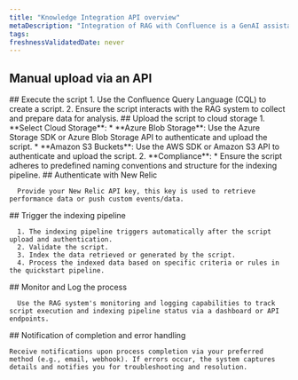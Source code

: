 ```yaml
---
title: "Knowledge Integration API overview"
metaDescription: "Integration of RAG with Confluence is a GenAI assistant for observability that will help you understand and improve your system by integrating RAG with your confluence"
tags:
freshnessValidatedDate: never
---
```


## Manual upload via an API

<Steps>

  <Step>
    ## Execute the script
      1. Use the Confluence Query Language (CQL) to create a script.
      2. Ensure the script interacts with the RAG system to collect and prepare data for analysis.
  </Step>

  <Step>
    ## Upload the script to cloud storage
      1. **Select Cloud Storage**:
          * **Azure Blob Storage**: Use the Azure Storage SDK or Azure Blob Storage API to authenticate and upload the script.
          * **Amazon S3 Buckets**: Use the AWS SDK or Amazon S3 API to authenticate and upload the script.
      2. **Compliance**:
          * Ensure the script adheres to predefined naming conventions and structure for the indexing pipeline.
  </Step>

  <Step>
    ## Authenticate with New Relic
    
      Provide your New Relic API key, this key is used to retrieve performance data or push custom events/data.
  </Step>

  <Step>
    ## Trigger the indexing pipeline

      1. The indexing pipeline triggers automatically after the script upload and authentication.
      2. Validate the script.
      3. Index the data retrieved or generated by the script.
      4. Process the indexed data based on specific criteria or rules in the quickstart pipeline.
  </Step>

  <Step>
    ## Monitor and Log the process
    
      Use the RAG system's monitoring and logging capabilities to track script execution and indexing pipeline status via a dashboard or API endpoints.
  </Step>

  <Step>
    ## Notification of completion and error handling

    Receive notifications upon process completion via your preferred method (e.g., email, webhook). If errors occur, the system captures details and notifies you for troubleshooting and resolution.
  </Step>
</Steps>